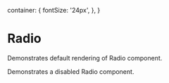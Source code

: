 

  container: {
    fontSize: '24px',
  },
}

<Meta title="Form Controls/Radio" component={Radio} />

# Radio

Demonstrates default rendering of Radio component.

<Preview>
  <Story name="default">
    <div style={styles.container}>
      <Radio name="test" value="test" />
      <Radio name="test" value="test 2" defaultChecked />
      <Radio name="test" value="test 3" label="This is a label" />
    </div>
  </Story>
</Preview>

Demonstrates a disabled Radio component.

<Preview>
  <Story name="disabled">
    <div style={styles.container}>
      <Radio name="test" value="test" disabled />
      <Radio name="test" value="test 2" disabled defaultChecked />
      <Radio name="test" value="test 3" label="This is a label" disabled />
    </div>
  </Story>
</Preview>
